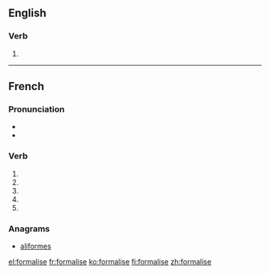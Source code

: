 {{also|formalisé}}
==English==

===Verb===
{{en-verb|formalis|es}}

# {{alternative spelling of|formalize}}

----

==French==

===Pronunciation===
* {{IPA|lang=fr|/fɔʁ.ma.liz/}}
* {{homophones|lang=fr|formalisent|formalises}}

===Verb===
{{fr-verb-form}}

# {{conjugation of|formaliser||1|s|pres|ind|lang=fr}}
# {{conjugation of|formaliser||3|s|pres|ind|lang=fr}}
# {{conjugation of|formaliser||1|s|pres|sub|lang=fr}}
# {{conjugation of|formaliser||1|s|pres|sub|lang=fr}}
# {{conjugation of|formaliser||2|s|imp|lang=fr}}

===Anagrams===
* [[aliformes#French|aliformes]]

[[el:formalise]]
[[fr:formalise]]
[[ko:formalise]]
[[fi:formalise]]
[[zh:formalise]]